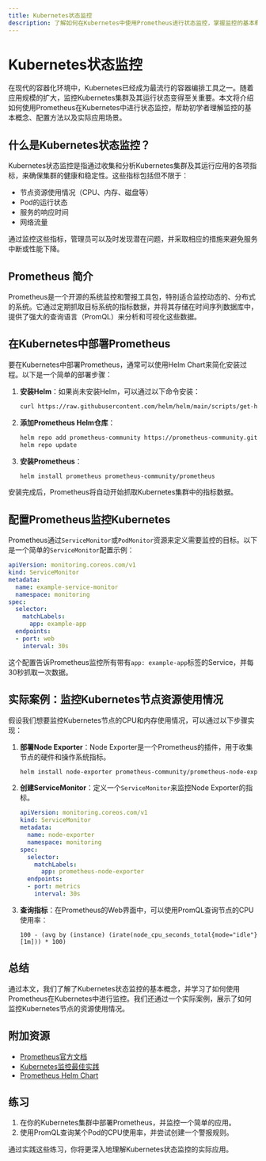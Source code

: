 ```yaml
---
title: Kubernetes状态监控
description: 了解如何在Kubernetes中使用Prometheus进行状态监控，掌握监控的基本概念、配置方法以及实际应用场景。
---
```


# Kubernetes状态监控

在现代的容器化环境中，Kubernetes已经成为最流行的容器编排工具之一。随着应用规模的扩大，监控Kubernetes集群及其运行状态变得至关重要。本文将介绍如何使用Prometheus在Kubernetes中进行状态监控，帮助初学者理解监控的基本概念、配置方法以及实际应用场景。

## 什么是Kubernetes状态监控？

Kubernetes状态监控是指通过收集和分析Kubernetes集群及其运行应用的各项指标，来确保集群的健康和稳定性。这些指标包括但不限于：

- 节点资源使用情况（CPU、内存、磁盘等）
- Pod的运行状态
- 服务的响应时间
- 网络流量

通过监控这些指标，管理员可以及时发现潜在问题，并采取相应的措施来避免服务中断或性能下降。

## Prometheus 简介

Prometheus是一个开源的系统监控和警报工具包，特别适合监控动态的、分布式的系统。它通过定期抓取目标系统的指标数据，并将其存储在时间序列数据库中，提供了强大的查询语言（PromQL）来分析和可视化这些数据。

## 在Kubernetes中部署Prometheus

要在Kubernetes中部署Prometheus，通常可以使用Helm Chart来简化安装过程。以下是一个简单的部署步骤：

1. **安装Helm**：如果尚未安装Helm，可以通过以下命令安装：

   ```bash
   curl https://raw.githubusercontent.com/helm/helm/main/scripts/get-helm-3 | bash
   ```

2. **添加Prometheus Helm仓库**：

   ```bash
   helm repo add prometheus-community https://prometheus-community.github.io/helm-charts
   helm repo update
   ```

3. **安装Prometheus**：

   ```bash
   helm install prometheus prometheus-community/prometheus
   ```

安装完成后，Prometheus将自动开始抓取Kubernetes集群中的指标数据。

## 配置Prometheus监控Kubernetes

Prometheus通过`ServiceMonitor`或`PodMonitor`资源来定义需要监控的目标。以下是一个简单的`ServiceMonitor`配置示例：

```yaml
apiVersion: monitoring.coreos.com/v1
kind: ServiceMonitor
metadata:
  name: example-service-monitor
  namespace: monitoring
spec:
  selector:
    matchLabels:
      app: example-app
  endpoints:
  - port: web
    interval: 30s
```

这个配置告诉Prometheus监控所有带有`app: example-app`标签的Service，并每30秒抓取一次数据。

## 实际案例：监控Kubernetes节点资源使用情况

假设我们想要监控Kubernetes节点的CPU和内存使用情况，可以通过以下步骤实现：

1. **部署Node Exporter**：Node Exporter是一个Prometheus的插件，用于收集节点的硬件和操作系统指标。

   ```bash
   helm install node-exporter prometheus-community/prometheus-node-exporter
   ```

2. **创建ServiceMonitor**：定义一个`ServiceMonitor`来监控Node Exporter的指标。

   ```yaml
   apiVersion: monitoring.coreos.com/v1
   kind: ServiceMonitor
   metadata:
     name: node-exporter
     namespace: monitoring
   spec:
     selector:
       matchLabels:
         app: prometheus-node-exporter
     endpoints:
     - port: metrics
       interval: 30s
   ```

3. **查询指标**：在Prometheus的Web界面中，可以使用PromQL查询节点的CPU使用率：

   ```promql
   100 - (avg by (instance) (irate(node_cpu_seconds_total{mode="idle"}[1m])) * 100)
   ```

## 总结

通过本文，我们了解了Kubernetes状态监控的基本概念，并学习了如何使用Prometheus在Kubernetes中进行监控。我们还通过一个实际案例，展示了如何监控Kubernetes节点的资源使用情况。

## 附加资源

- [Prometheus官方文档](https://prometheus.io/docs/)
- [Kubernetes监控最佳实践](https://kubernetes.io/docs/concepts/cluster-administration/monitoring/)
- [Prometheus Helm Chart](https://github.com/prometheus-community/helm-charts)

## 练习

1. 在你的Kubernetes集群中部署Prometheus，并监控一个简单的应用。
2. 使用PromQL查询某个Pod的CPU使用率，并尝试创建一个警报规则。

通过实践这些练习，你将更深入地理解Kubernetes状态监控的实际应用。